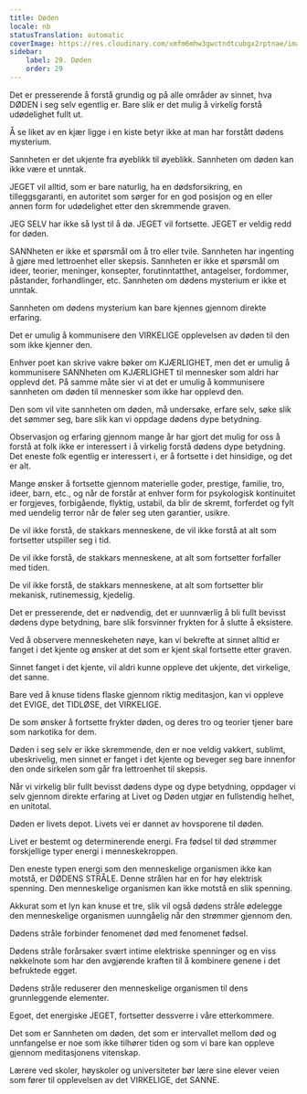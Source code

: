 ```yaml
---
title: Døden
locale: nb
statusTranslation: automatic
coverImage: https://res.cloudinary.com/xmfm6mhw3gwctndtcubgx2rptnae/image/upload/v1740337243/small_cover_educacion_fundamental_a051170f1c.webp
sidebar:
    label: 29. Døden
    order: 29
---
```

Det er presserende å forstå grundig og på alle områder av sinnet, hva DØDEN i seg selv egentlig er. Bare slik er det mulig å virkelig forstå udødelighet fullt ut.

Å se liket av en kjær ligge i en kiste betyr ikke at man har forstått dødens mysterium.

Sannheten er det ukjente fra øyeblikk til øyeblikk. Sannheten om døden kan ikke være et unntak.

JEGET vil alltid, som er bare naturlig, ha en dødsforsikring, en tilleggsgaranti, en autoritet som sørger for en god posisjon og en eller annen form for udødelighet etter den skremmende graven.

JEG SELV har ikke så lyst til å dø. JEGET vil fortsette. JEGET er veldig redd for døden.

SANNheten er ikke et spørsmål om å tro eller tvile. Sannheten har ingenting å gjøre med lettroenhet eller skepsis. Sannheten er ikke et spørsmål om ideer, teorier, meninger, konsepter, forutinntatthet, antagelser, fordommer, påstander, forhandlinger, etc. Sannheten om dødens mysterium er ikke et unntak.

Sannheten om dødens mysterium kan bare kjennes gjennom direkte erfaring.

Det er umulig å kommunisere den VIRKELIGE opplevelsen av døden til den som ikke kjenner den.

Enhver poet kan skrive vakre bøker om KJÆRLIGHET, men det er umulig å kommunisere SANNheten om KJÆRLIGHET til mennesker som aldri har opplevd det. På samme måte sier vi at det er umulig å kommunisere sannheten om døden til mennesker som ikke har opplevd den.

Den som vil vite sannheten om døden, må undersøke, erfare selv, søke slik det sømmer seg, bare slik kan vi oppdage dødens dype betydning.

Observasjon og erfaring gjennom mange år har gjort det mulig for oss å forstå at folk ikke er interessert i å virkelig forstå dødens dype betydning. Det eneste folk egentlig er interessert i, er å fortsette i det hinsidige, og det er alt.

Mange ønsker å fortsette gjennom materielle goder, prestige, familie, tro, ideer, barn, etc., og når de forstår at enhver form for psykologisk kontinuitet er forgjeves, forbigående, flyktig, ustabil, da blir de skremt, forferdet og fylt med uendelig terror når de føler seg uten garantier, usikre.

De vil ikke forstå, de stakkars menneskene, de vil ikke forstå at alt som fortsetter utspiller seg i tid.

De vil ikke forstå, de stakkars menneskene, at alt som fortsetter forfaller med tiden.

De vil ikke forstå, de stakkars menneskene, at alt som fortsetter blir mekanisk, rutinemessig, kjedelig.

Det er presserende, det er nødvendig, det er uunnværlig å bli fullt bevisst dødens dype betydning, bare slik forsvinner frykten for å slutte å eksistere.

Ved å observere menneskeheten nøye, kan vi bekrefte at sinnet alltid er fanget i det kjente og ønsker at det som er kjent skal fortsette etter graven.

Sinnet fanget i det kjente, vil aldri kunne oppleve det ukjente, det virkelige, det sanne.

Bare ved å knuse tidens flaske gjennom riktig meditasjon, kan vi oppleve det EVIGE, det TIDLØSE, det VIRKELIGE.

De som ønsker å fortsette frykter døden, og deres tro og teorier tjener bare som narkotika for dem.

Døden i seg selv er ikke skremmende, den er noe veldig vakkert, sublimt, ubeskrivelig, men sinnet er fanget i det kjente og beveger seg bare innenfor den onde sirkelen som går fra lettroenhet til skepsis.

Når vi virkelig blir fullt bevisst dødens dype og dype betydning, oppdager vi selv gjennom direkte erfaring at Livet og Døden utgjør en fullstendig helhet, en unitotal.

Døden er livets depot. Livets vei er dannet av hovsporene til døden.

Livet er bestemt og determinerende energi. Fra fødsel til død strømmer forskjellige typer energi i menneskekroppen.

Den eneste typen energi som den menneskelige organismen ikke kan motstå, er DØDENS STRÅLE. Denne strålen har en for høy elektrisk spenning. Den menneskelige organismen kan ikke motstå en slik spenning.

Akkurat som et lyn kan knuse et tre, slik vil også dødens stråle ødelegge den menneskelige organismen uunngåelig når den strømmer gjennom den.

Dødens stråle forbinder fenomenet død med fenomenet fødsel.

Dødens stråle forårsaker svært intime elektriske spenninger og en viss nøkkelnote som har den avgjørende kraften til å kombinere genene i det befruktede egget.

Dødens stråle reduserer den menneskelige organismen til dens grunnleggende elementer.

Egoet, det energiske JEGET, fortsetter dessverre i våre etterkommere.

Det som er Sannheten om døden, det som er intervallet mellom død og unnfangelse er noe som ikke tilhører tiden og som vi bare kan oppleve gjennom meditasjonens vitenskap.

Lærere ved skoler, høyskoler og universiteter bør lære sine elever veien som fører til opplevelsen av det VIRKELIGE, det SANNE.

